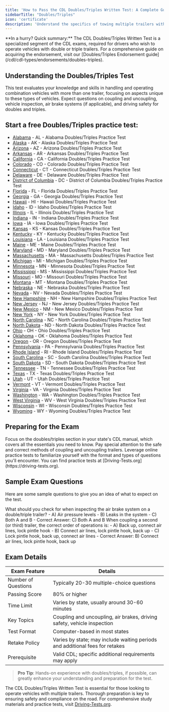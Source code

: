 ```yaml
---
title: 'How to Pass the CDL Doubles/Triples Written Test: A Complete Guide'
sidebarTitle: "Doubles/Triples"
icon: 'certificate'
description: 'Understand the specifics of towing multiple trailers with our Doubles/Triples test guide, emphasizing connection and stability techniques.'
---
```

<Snippet file="andrei.mdx" />
<Tip>**In a hurry? Quick summary:** The CDL Doubles/Triples Written Test is a specialized segment of the CDL exams, required for drivers who wish to operate vehicles with double or triple trailers. For a comprehensive guide on acquiring the endorsement, visit our [Doubles/Triples Endorsement guide](/cdl/cdl-types/endorsements/doubles-triples).</Tip>


## Understanding the Doubles/Triples Test

<AccordionGroup>
  <Accordion title="Exam Overview">
    This test evaluates your knowledge and skills in handling and operating combination vehicles with more than one trailer, focusing on aspects unique to these types of vehicles.
  </Accordion>

  <Accordion title="Key Topics Covered">
    Expect questions on coupling and uncoupling, vehicle inspection, air brake systems (if applicable), and driving safety for doubles and triples.
  </Accordion>
</AccordionGroup>

## Start a free Doubles/Triples practice test:

- [Alabama](https://driving-tests.org/alabama/#cdl-double-triple-trailers) - AL - Alabama Doubles/Triples Practice Test
- [Alaska](https://driving-tests.org/alaska/#cdl-double-triple-trailers) - AK - Alaska Doubles/Triples Practice Test
- [Arizona](https://driving-tests.org/arizona/#cdl-double-triple-trailers) - AZ - Arizona Doubles/Triples Practice Test
- [Arkansas](https://driving-tests.org/arkansas/#cdl-double-triple-trailers) - AR - Arkansas Doubles/Triples Practice Test
- [California](https://driving-tests.org/california/#cdl-double-triple-trailers) - CA - California Doubles/Triples Practice Test
- [Colorado](https://driving-tests.org/colorado/#cdl-double-triple-trailers) - CO - Colorado Doubles/Triples Practice Test
- [Connecticut](https://driving-tests.org/connecticut/#cdl-double-triple-trailers) - CT - Connecticut Doubles/Triples Practice Test
- [Delaware](https://driving-tests.org/delaware/#cdl-double-triple-trailers) - DE - Delaware Doubles/Triples Practice Test
- [District of Columbia](https://driving-tests.org/district-columbia/#cdl-double-triple-trailers) - DC - District of Columbia Doubles/Triples Practice Test
- [Florida](https://driving-tests.org/florida/#cdl-double-triple-trailers) - FL - Florida Doubles/Triples Practice Test
- [Georgia](https://driving-tests.org/georgia/#cdl-double-triple-trailers) - GA - Georgia Doubles/Triples Practice Test
- [Hawaii](https://driving-tests.org/hawaii/#cdl-double-triple-trailers) - HI - Hawaii Doubles/Triples Practice Test
- [Idaho](https://driving-tests.org/idaho/#cdl-double-triple-trailers) - ID - Idaho Doubles/Triples Practice Test
- [Illinois](https://driving-tests.org/illinois/#cdl-double-triple-trailers) - IL - Illinois Doubles/Triples Practice Test
- [Indiana](https://driving-tests.org/indiana/#cdl-double-triple-trailers) - IN - Indiana Doubles/Triples Practice Test
- [Iowa](https://driving-tests.org/iowa/#cdl-double-triple-trailers) - IA - Iowa Doubles/Triples Practice Test
- [Kansas](https://driving-tests.org/kansas/#cdl-double-triple-trailers) - KS - Kansas Doubles/Triples Practice Test
- [Kentucky](https://driving-tests.org/kentucky/#cdl-double-triple-trailers) - KY - Kentucky Doubles/Triples Practice Test
- [Louisiana](https://driving-tests.org/louisiana/#cdl-double-triple-trailers) - LA - Louisiana Doubles/Triples Practice Test
- [Maine](https://driving-tests.org/maine/#cdl-double-triple-trailers) - ME - Maine Doubles/Triples Practice Test
- [Maryland](https://driving-tests.org/maryland/#cdl-double-triple-trailers) - MD - Maryland Doubles/Triples Practice Test
- [Massachusetts](https://driving-tests.org/massachusetts/#cdl-double-triple-trailers) - MA - Massachusetts Doubles/Triples Practice Test
- [Michigan](https://driving-tests.org/michigan/#cdl-double-triple-trailers) - MI - Michigan Doubles/Triples Practice Test
- [Minnesota](https://driving-tests.org/minnesota/#cdl-double-triple-trailers) - MN - Minnesota Doubles/Triples Practice Test
- [Mississippi](https://driving-tests.org/mississippi/#cdl-double-triple-trailers) - MS - Mississippi Doubles/Triples Practice Test
- [Missouri](https://driving-tests.org/missouri/#cdl-double-triple-trailers) - MO - Missouri Doubles/Triples Practice Test
- [Montana](https://driving-tests.org/montana/#cdl-double-triple-trailers) - MT - Montana Doubles/Triples Practice Test
- [Nebraska](https://driving-tests.org/nebraska/#cdl-double-triple-trailers) - NE - Nebraska Doubles/Triples Practice Test
- [Nevada](https://driving-tests.org/nevada/#cdl-double-triple-trailers) - NV - Nevada Doubles/Triples Practice Test
- [New Hampshire](https://driving-tests.org/new-hampshire/#cdl-double-triple-trailers) - NH - New Hampshire Doubles/Triples Practice Test
- [New Jersey](https://driving-tests.org/new-jersey/#cdl-double-triple-trailers) - NJ - New Jersey Doubles/Triples Practice Test
- [New Mexico](https://driving-tests.org/new-mexico/#cdl-double-triple-trailers) - NM - New Mexico Doubles/Triples Practice Test
- [New York](https://driving-tests.org/new-york/#cdl-double-triple-trailers) - NY - New York Doubles/Triples Practice Test
- [North Carolina](https://driving-tests.org/north-carolina/#cdl-double-triple-trailers) - NC - North Carolina Doubles/Triples Practice Test
- [North Dakota](https://driving-tests.org/north-dakota/#cdl-double-triple-trailers) - ND - North Dakota Doubles/Triples Practice Test
- [Ohio](https://driving-tests.org/ohio/#cdl-double-triple-trailers) - OH - Ohio Doubles/Triples Practice Test
- [Oklahoma](https://driving-tests.org/oklahoma/#cdl-double-triple-trailers) - OK - Oklahoma Doubles/Triples Practice Test
- [Oregon](https://driving-tests.org/oregon/#cdl-double-triple-trailers) - OR - Oregon Doubles/Triples Practice Test
- [Pennsylvania](https://driving-tests.org/pennsylvania/#cdl-double-triple-trailers) - PA - Pennsylvania Doubles/Triples Practice Test
- [Rhode Island](https://driving-tests.org/rhode-island/#cdl-double-triple-trailers) - RI - Rhode Island Doubles/Triples Practice Test
- [South Carolina](https://driving-tests.org/south-carolina/#cdl-double-triple-trailers) - SC - South Carolina Doubles/Triples Practice Test
- [South Dakota](https://driving-tests.org/south-dakota/#cdl-double-triple-trailers) - SD - South Dakota Doubles/Triples Practice Test
- [Tennessee](https://driving-tests.org/tennessee/#cdl-double-triple-trailers) - TN - Tennessee Doubles/Triples Practice Test
- [Texas](https://driving-tests.org/texas/#cdl-double-triple-trailers) - TX - Texas Doubles/Triples Practice Test
- [Utah](https://driving-tests.org/utah/#cdl-double-triple-trailers) - UT - Utah Doubles/Triples Practice Test
- [Vermont](https://driving-tests.org/vermont/#cdl-double-triple-trailers) - VT - Vermont Doubles/Triples Practice Test
- [Virginia](https://driving-tests.org/virginia/#cdl-double-triple-trailers) - VA - Virginia Doubles/Triples Practice Test
- [Washington](https://driving-tests.org/washington/#cdl-double-triple-trailers) - WA - Washington Doubles/Triples Practice Test
- [West Virginia](https://driving-tests.org/west-virginia/#cdl-double-triple-trailers) - WV - West Virginia Doubles/Triples Practice Test
- [Wisconsin](https://driving-tests.org/wisconsin/#cdl-double-triple-trailers) - WI - Wisconsin Doubles/Triples Practice Test
- [Wyoming](https://driving-tests.org/wyoming/#cdl-double-triple-trailers) - WY - Wyoming Doubles/Triples Practice Test



## Preparing for the Exam

<Steps>
  <Step title="Study the CDL Manual">
    Focus on the doubles/triples section in your state's CDL manual, which covers all the essentials you need to know.
  </Step>

  <Step title="Understand Coupling Procedures">
    Pay special attention to the safe and correct methods of coupling and uncoupling trailers.
  </Step>

  <Step title="Practice Tests">
    Leverage online practice tests to familiarize yourself with the format and types of questions you'll encounter. You can find practice tests at [Driving-Tests.org](https://driving-tests.org).
  </Step>
</Steps>

## Sample Exam Questions

Here are some sample questions to give you an idea of what to expect on the test.

<AccordionGroup>
  <Accordion title="Question 1: Inspecting Air Brake Systems">
    What should you check for when inspecting the air brake system on a double/triple trailer?
    - A) Air pressure levels
    - B) Leaks in the system
    - C) Both A and B
    - Correct Answer: C) Both A and B
  </Accordion>

  <Accordion title="Question 2: Coupling Trailers">
    When coupling a second (or third) trailer, the correct order of operations is:
    - A) Back up, connect air lines, lock pintle hook
    - B) Connect air lines, lock pintle hook, back up
    - C) Lock pintle hook, back up, connect air lines
    - Correct Answer: B) Connect air lines, lock pintle hook, back up
  </Accordion>
</AccordionGroup>

## Exam Details

| Exam Feature           | Details                                           |
|------------------------|---------------------------------------------------|
| Number of Questions    | Typically 20-30 multiple-choice questions         |
| Passing Score          | 80% or higher                                     |
| Time Limit             | Varies by state, usually around 30-60 minutes     |
| Key Topics             | Coupling and uncoupling, air brakes, driving safety, vehicle inspection |
| Test Format            | Computer-based in most states                     |
| Retake Policy          | Varies by state; may include waiting periods and additional fees for retakes |
| Prerequisite           | Valid CDL; specific additional requirements may apply |

> **Pro Tip**: Hands-on experience with doubles/triples, if possible, can greatly enhance your understanding and preparation for the test.

The CDL Doubles/Triples Written Test is essential for those looking to operate vehicles with multiple trailers. Thorough preparation is key to ensuring safety and compliance on the road. For comprehensive study materials and practice tests, visit [Driving-Tests.org](https://driving-tests.org).

<Snippet file="cdl-premium.mdx" />